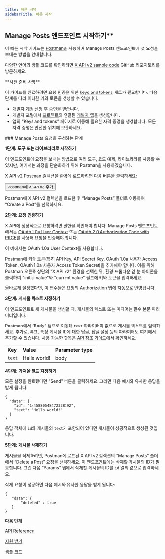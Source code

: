 ```yaml
---
title: 빠른 시작
sidebarTitle: 빠른 시작
---
```



## Manage Posts 엔드포인트 시작하기\*\*

이 빠른 시작 가이드는 [Postman](/ko/tutorials/postman-getting-started)을 사용하여 Manage Posts 엔드포인트에 첫 요청을 보내는 방법을 안내합니다.

다양한 언어의 샘플 코드를 확인하려면 [X API v2 sample code](https://github.com/xdevplatform/Twitter-API-v2-sample-code) GitHub 리포지토리를 방문하세요.

<Info>
  **사전 준비 사항**

  이 가이드를 완료하려면 요청 인증을 위한 [keys and tokens](/ko/resources/fundamentals/authentication) 세트가 필요합니다. 다음 단계를 따라 이러한 키와 토큰을 생성할 수 있습니다.

  - [개발자 계정 신청](https://developer.x.com/en/apply-for-access) 후 승인을 받습니다.
  - 개발자 포털에서 [프로젝트](/ko/resources/fundamentals/projects)와 연결된 [개발자 앱](/ko/resources/fundamentals/developer-apps)을 생성합니다.
  - 앱의 “Keys and tokens” 페이지로 이동해 필요한 자격 증명을 생성합니다. 모든 자격 증명은 안전한 위치에 보관하세요.
</Info>

<div id="steps-to-building-manage-posts-requests">
  ### Manage Posts 요청을 구성하는 단계
</div>

**1단계: 도구 또는 라이브러리로 시작하기**

이 엔드포인트에 요청을 보내는 방법으로 여러 도구, 코드 예제, 라이브러리를 사용할 수 있지만, 여기서는 과정을 단순화하기 위해 Postman을 사용하겠습니다.

X API v2 Postman 컬렉션을 환경에 로드하려면 다음 버튼을 클릭하세요:

<Button href="https://app.getpostman.com/run-collection/9956214-784efcda-ed4c-4491-a4c0-a26470a67400">
  Postman에 X API v2 추가
</Button>

Postman에 X API v2 컬렉션을 로드한 후 “Manage Posts” 폴더로 이동하여 “Create a Post”를 선택하세요.
 

**2단계: 요청 인증하기**

X API에 정상적으로 요청하려면 권한을 확인해야 합니다. Manage Posts 엔드포인트에서는 [OAuth 1.0a User Context](/ko/resources/fundamentals/authentication) 또는 [OAuth 2.0 Authorization Code with PKCE](ko/resources/fundamentals/authentication#oauth-2-0-authorization-code-flow-with-pkce-2)를 사용해 요청을 인증해야 합니다.

이 예에서는 OAuth 1.0a User Context를 사용합니다.

Postman에 키와 토큰(특히 API Key, API Secret Key, OAuth 1.0a 사용자 Access Token, OAuth 1.0a 사용자 Access Token Secret)을 추가해야 합니다. 이를 위해 Postman 오른쪽 상단의 “X API v2” 환경을 선택한 뒤, 환경 드롭다운 옆 눈 아이콘을 클릭하여 "initial value"와 "current value" 필드에 키와 토큰을 입력하세요.

올바르게 설정했다면, 이 변수들은 요청의 Authorization 탭에 자동으로 반영됩니다.

**3단계: 게시물 텍스트 지정하기**

이 엔드포인트로 새 게시물을 생성할 때, 게시물의 텍스트 또는 미디어는 필수 본문 파라미터입니다.

Postman에서 “Body” 탭으로 이동해 `text` 파라미터의 값으로 게시물 텍스트를 입력하세요. 추가로, 투표, 특정 게시물 ID에 대한 답글, 답글 설정 등의 파라미터도 여기에서 추가할 수 있습니다. 사용 가능한 항목은 [API 참조 가이드](/ko/x-api/posts/manage-tweets/introduction)에서 확인하세요.

|     |     |     |
| :--- | :--- | :--- |
| **Key** | **Value** | **Parameter type** |
| `text` | Hello world! | body |

**4단계: 가져올 필드 지정하기**

모든 설정을 완료했다면 "Send" 버튼을 클릭하세요. 그러면 다음 예시와 유사한 응답을 받게 됩니다:

```
{
  "data": {
    "id": "1445880548472328192",
    "text": "Hello world!"
  }
}
```

응답 객체에 `id`와 게시물의 `text`가 포함되어 있다면 게시물이 성공적으로 생성된 것입니다.
 

**5단계: 게시물 삭제하기**

게시물을 삭제하려면, Postman에 로드된 X API v2 컬렉션의 “Manage Posts” 폴더에서 “Delete a Post” 요청을 선택하세요. 이 엔드포인트에는 삭제할 게시물의 ID가 필요합니다. 그런 다음 “Params” 탭에서 삭제할 게시물의 ID를 `id` 열의 값으로 입력하세요. 

삭제 요청이 성공하면 다음 예시와 유사한 응답을 받게 됩니다:

```
{
   "data": {
       "deleted" : true
   }
}
```

**다음 단계**

[API Reference](/ko/x-api/posts/manage-tweets#manage-tweets-api-reference-index)

[지원 받기](https://developer.x.com/en/support/x-api)

[샘플 코드](https://github.com/xdevplatform/Twitter-API-v2-sample-code "Sample code")